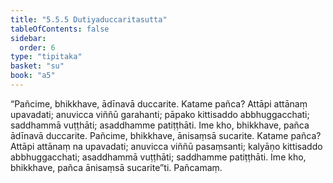 ```yaml
---
title: "5.5.5 Dutiyaduccaritasutta"
tableOfContents: false
sidebar:
  order: 6
type: "tipitaka"
basket: "su"
book: "a5"
---
```



<DynamicBreadcrumb />

<Division number="245" book="a5">

<Paragraph number="1327" book="a5">
“Pañcime, bhikkhave, ādīnavā duccarite. Katame pañca? Attāpi attānaṃ upavadati; anuvicca viññū garahanti; pāpako kittisaddo abbhuggacchati; saddhammā vuṭṭhāti; asaddhamme patiṭṭhāti. Ime kho, bhikkhave, pañca ādīnavā duccarite.
</Paragraph>

<Paragraph number="1328" book="a5">
Pañcime, bhikkhave, ānisaṃsā sucarite. Katame pañca? Attāpi attānaṃ na upavadati; anuvicca viññū pasaṃsanti; kalyāṇo kittisaddo abbhuggacchati; asaddhammā vuṭṭhāti; saddhamme patiṭṭhāti. Ime kho, bhikkhave, pañca ānisaṃsā sucarite”ti.

</Paragraph>
</Division>

<Paragraph number="1329" type="center" book="a5">
Pañcamaṃ.
</Paragraph>